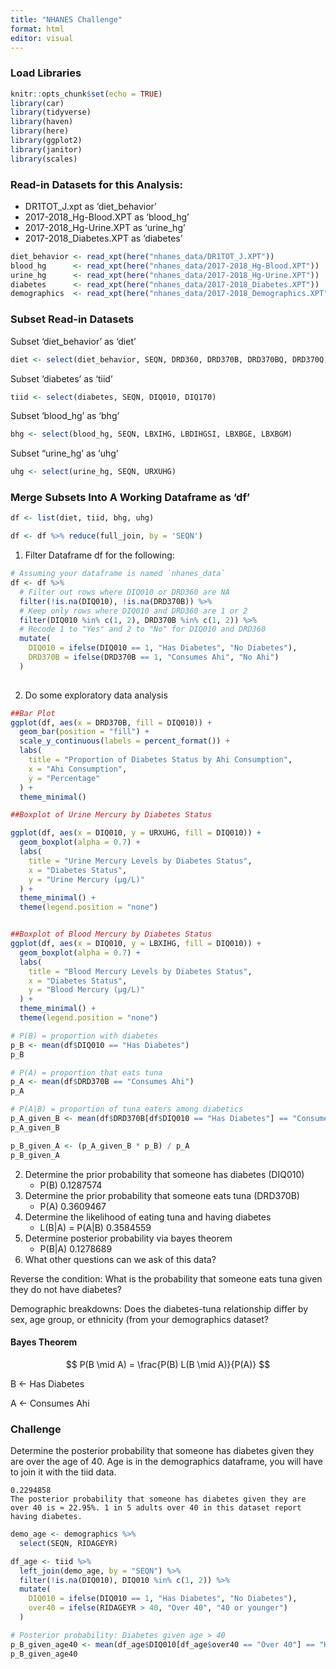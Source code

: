 ```yaml
---
title: "NHANES Challenge"
format: html
editor: visual
---
```


### Load Libraries

```r
knitr::opts_chunk$set(echo = TRUE)
library(car)
library(tidyverse)
library(haven)
library(here)
library(ggplot2)
library(janitor)
library(scales)
```

### Read-in Datasets for this Analysis:

-   DR1TOT_J.xpt as 'diet_behavior'
-   2017-2018_Hg-Blood.XPT as 'blood_hg'
-   2017-2018_Hg-Urine.XPT as 'urine_hg'
-   2017-2018_Diabetes.XPT as 'diabetes'

```r
diet_behavior <- read_xpt(here("nhanes_data/DR1TOT_J.XPT"))
blood_hg      <- read_xpt(here("nhanes_data/2017-2018_Hg-Blood.XPT"))
urine_hg      <- read_xpt(here("nhanes_data/2017-2018_Hg-Urine.XPT"))
diabetes      <- read_xpt(here("nhanes_data/2017-2018_Diabetes.XPT"))
demographics  <- read_xpt(here("nhanes_data/2017-2018_Demographics.XPT"))
```

### Subset Read-in Datasets

Subset 'diet_behavior' as 'diet'

```r
diet <- select(diet_behavior, SEQN, DRD360, DRD370B, DRD370BQ, DRD370Q, DRD370QQ)
```

Subset 'diabetes' as 'tiid'

```r
tiid <- select(diabetes, SEQN, DIQ010, DIQ170)
```

Subset 'blood_hg' as 'bhg'

```r
bhg <- select(blood_hg, SEQN, LBXIHG, LBDIHGSI, LBXBGE, LBXBGM)
```

Subset "urine_hg' as 'uhg'

```r
uhg <- select(urine_hg, SEQN, URXUHG)
```

### Merge Subsets Into A Working Dataframe as 'df'

```r
df <- list(diet, tiid, bhg, uhg)

df <- df %>% reduce(full_join, by = 'SEQN')
```

1.  Filter Dataframe df for the following:

```r
# Assuming your dataframe is named `nhanes_data`
df <- df %>%
  # Filter out rows where DIQ010 or DRD360 are NA
  filter(!is.na(DIQ010), !is.na(DRD370B)) %>%
  # Keep only rows where DIQ010 and DRD360 are 1 or 2
  filter(DIQ010 %in% c(1, 2), DRD370B %in% c(1, 2)) %>%
  # Recode 1 to "Yes" and 2 to "No" for DIQ010 and DRD360
  mutate(
    DIQ010 = ifelse(DIQ010 == 1, "Has Diabetes", "No Diabetes"),
    DRD370B = ifelse(DRD370B == 1, "Consumes Ahi", "No Ahi")
  )
  
```

2.  Do some exploratory data analysis

```r
##Bar Plot 
ggplot(df, aes(x = DRD370B, fill = DIQ010)) +
  geom_bar(position = "fill") +
  scale_y_continuous(labels = percent_format()) +
  labs(
    title = "Proportion of Diabetes Status by Ahi Consumption",
    x = "Ahi Consumption",
    y = "Percentage"
  ) +
  theme_minimal()

##Boxplot of Urine Mercury by Diabetes Status

ggplot(df, aes(x = DIQ010, y = URXUHG, fill = DIQ010)) +
  geom_boxplot(alpha = 0.7) +
  labs(
    title = "Urine Mercury Levels by Diabetes Status",
    x = "Diabetes Status",
    y = "Urine Mercury (µg/L)"
  ) +
  theme_minimal() +
  theme(legend.position = "none")


##Boxplot of Blood Mercury by Diabetes Status
ggplot(df, aes(x = DIQ010, y = LBXIHG, fill = DIQ010)) +
  geom_boxplot(alpha = 0.7) +
  labs(
    title = "Blood Mercury Levels by Diabetes Status",
    x = "Diabetes Status",
    y = "Blood Mercury (µg/L)"
  ) +
  theme_minimal() +
  theme(legend.position = "none")

```

```r
# P(B) = proportion with diabetes
p_B <- mean(df$DIQ010 == "Has Diabetes")
p_B
```

```r
# P(A) = proportion that eats tuna
p_A <- mean(df$DRD370B == "Consumes Ahi")
p_A
```

```r
# P(A|B) = proportion of tuna eaters among diabetics
p_A_given_B <- mean(df$DRD370B[df$DIQ010 == "Has Diabetes"] == "Consumes Ahi")
p_A_given_B
```

```r
p_B_given_A <- (p_A_given_B * p_B) / p_A
p_B_given_A
```

2.  Determine the prior probability that someone has diabetes (DIQ010)
    -   P(B) 0.1287574
3.  Determine the prior probability that someone eats tuna (DRD370B)
    -   P(A) 0.3609467
4.  Determine the likelihood of eating tuna and having diabetes
    -   L(B\|A) = P(A\|B) 0.3584559
5.  Determine posterior probability via bayes theorem
    -   P(B\|A) 0.1278689
6.  What other questions can we ask of this data?

Reverse the condition: What is the probability that someone eats tuna given they do not have diabetes?

Demographic breakdowns: Does the diabetes-tuna relationship differ by sex, age group, or ethnicity (from your demographics dataset?

#### Bayes Theorem

$$
P(B \mid A) = \frac{P(B) L(B \mid A)}{P(A)} 
$$

B \<- Has Diabetes

A \<- Consumes Ahi

#### 

### Challenge

Determine the posterior probability that someone has diabetes given they are over the age of 40. Age is in the demographics dataframe, you will have to join it with the tiid data.

```         
0.2294858
The posterior probability that someone has diabetes given they are over 40 is ≈ 22.95%. 1 in 5 adults over 40 in this dataset report having diabetes.
```

```r
demo_age <- demographics %>%
  select(SEQN, RIDAGEYR)

df_age <- tiid %>%
  left_join(demo_age, by = "SEQN") %>%
  filter(!is.na(DIQ010), DIQ010 %in% c(1, 2)) %>%
  mutate(
    DIQ010 = ifelse(DIQ010 == 1, "Has Diabetes", "No Diabetes"),
    over40 = ifelse(RIDAGEYR > 40, "Over 40", "40 or younger")
  )

# Posterior probability: Diabetes given age > 40
p_B_given_age40 <- mean(df_age$DIQ010[df_age$over40 == "Over 40"] == "Has Diabetes")
p_B_given_age40

```
